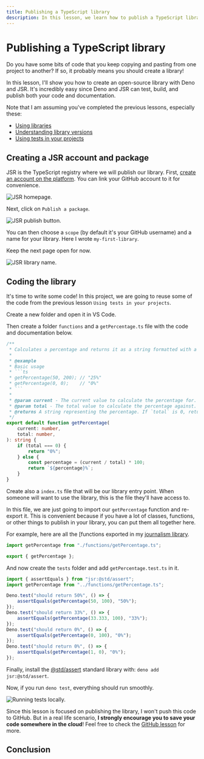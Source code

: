```yaml
---
title: Publishing a TypeScript library
description: In this lesson, we learn how to publish a TypeScript library with Deno and JSR
---
```



# Publishing a TypeScript library

Do you have some bits of code that you keep copying and pasting from one project to another? If so, it probably means you should create a library!

In this lesson, I'll show you how to create an open-source library with Deno and JSR. It's incredibly easy since Deno and JSR can test, build, and publish both your code and documentation.

Note that I am assuming you've completed the previous lessons, especially these:
- [Using libraries](/pushing-further/libraries)
- [Understanding library versions](/ninja-moves/semver)
- [Using tests in your projects](/ninja-moves/tests)

<NoticeIntro />

## Creating a JSR account and package

JSR is the TypeScript registry where we will publish our library. First, [create an account on the platform](https://jsr.io/). You can link your GitHub account to it for convenience.

![JSR homepage.](/assets/ninja-moves/publishing-library/jsr.png)

Next, click on `Publish a package`.

![JSR publish button.](/assets/ninja-moves/publishing-library/publish-button.png)

You can then choose a `scope` (by default it's your GitHub username) and a name for your library. Here I wrote `my-first-library`.

Keep the next page open for now.

![JSR library name.](/assets/ninja-moves/publishing-library/scope.png)

## Coding the library

It's time to write some code! In this project, we are going to reuse some of the code from the previous lesson `Using tests in your projects`.

Create a new folder and open it in VS Code.

Then create a folder `functions` and a `getPercentage.ts` file with the code and documentation below.

```ts showLineNumbers filename="helpers/getPercentage.ts"
/**
 * Calculates a percentage and returns it as a string formatted with a percentage sign ("%").
 *
 * @example
 * Basic usage
 * ```ts
 * getPercentage(50, 200); // "25%"
 * getPercentage(0, 0);    // "0%"
 * ```
 *
 * @param current - The current value to calculate the percentage for.
 * @param total - The total value to calculate the percentage against.
 * @returns A string representing the percentage. If `total` is 0, returns "0%".
 */
export default function getPercentage(
    current: number,
    total: number,
): string {
    if (total === 0) {
        return "0%";
    } else {
        const percentage = (current / total) * 100;
        return `${percentage}%`;
    }
}
```

Create also a `index.ts` file that will be our library entry point. When someone will want to use the library, this is the file they'll have access to.

In this file, we are just going to import our `getPercentage` function and re-export it. This is convenient because if you have a lot of classes, functions, or other things to publish in your library, you can put them all together here.

For example, here are all the [functions exported in my [journalism library](https://github.com/nshiab/journalism/blob/main/src/index.ts).


```ts showLineNumbers filename="index.ts"
import getPercentage from "./functions/getPercentage.ts";

export { getPercentage };
```

And now create the `tests` folder and add `getPercentage.test.ts` in it.

```ts showLineNumbers filename="tests/getPercentage.test.ts"
import { assertEquals } from "jsr:@std/assert";
import getPercentage from "../functions/getPercentage.ts";

Deno.test("should return 50%", () => {
    assertEquals(getPercentage(50, 100), "50%");
});
Deno.test("should return 33%", () => {
    assertEquals(getPercentage(33.333, 100), "33%");
});
Deno.test("should return 0%", () => {
    assertEquals(getPercentage(0, 100), "0%");
});
Deno.test("should return 0%", () => {
    assertEquals(getPercentage(1, 0), "0%");
});
```

Finally, install the [@std/assert](https://jsr.io/@std/assert) standard library with: `deno add jsr:@std/assert`.

Now, if you run `deno test`, everything should run smoothly.

![Running tests locally.](/assets/ninja-moves/publishing-library/running-tests.png)

Since this lesson is focused on publishing the library, I won't push this code to GitHub. But in a real life scenario, **I strongly encourage you to save your code somewhere in the cloud**! Feel free to check the [GitHub lesson](/git-and-github/github-basics) for more.

## Conclusion


